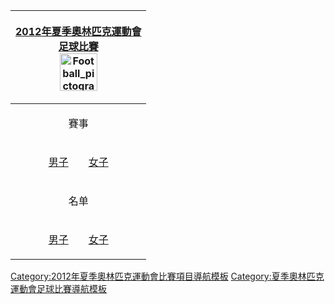 {| style="padding:0.3em; float:right; margin-left:15px; border:1px solid #B8C7D9; background:#f5faff; font-size:90%; line-height:1.5em; clear: right;"
|- style="background:#cedff2; text-align:center;"
!colspan=5|[[2012年夏季奧林匹克運動會]]<br>[[2012年夏季奧林匹克運動會足球比賽|足球比賽]]<br/>[[File:Football pictogram.svg|60px]]
|- style="background:#deeaf6; text-align:center;"
|align="center"|賽事
|-
|align="center"|[[2012年夏季奧林匹克運動會男子足球比赛|男子]]&emsp;&emsp;[[2012年夏季奧林匹克運動會女子足球比賽|女子]]
|- style="background:#deeaf6; text-align:center;"
|align="center"|名单
|-
|align="center"|[[2012年夏季奥林匹克运动会男子足球比赛名单|男子]]&emsp;&emsp;[[2012年夏季奥林匹克运动会女子足球比赛名单|女子]]
|}<noinclude>

[[Category:2012年夏季奧林匹克運動會比賽項目導航模板]]
[[Category:夏季奧林匹克運動會足球比賽導航模板]]

</noinclude>